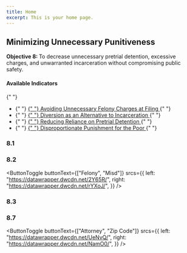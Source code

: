 ```yaml
---
title: Home
excerpt: This is your home page.
---
```



<Section py="2|4|8|10">
  <Container>
    <Grid col="1|2" gap="4|8|12" alignItems="center">
      <Flexbox
        flexDirection="column"
        alignItems="center|flex-start"
        textAlign="center|left"
      >
        <H2 m="0" fontWeight="extrabold" lineHeight="tight">
          Minimizing Unnecessary Punitiveness
        </H2>
        <P fontSize="xl|2xl" mt="2">
          <strong>Objective 8: </strong> To decrease unnecessary pretrial
          detention, excessive charges, and unwarranted incarceration without
          compromising public safety.
        </P>
      </Flexbox>
      <P>
        <H4 m="0">Available Indicators </H4>{" "}
        <ul>
          <li>
            {" "}
            <a href="#avoiding-unnecessary-felony">
              {" "}
              Avoiding Unnecessary Felony Charges at Filing
            </a>{" "}
          </li>
          <li>
            {" "}
            <a href="#diversion-as-an-alternative">
              {" "}
              Diversion as an Alternative to Incarceration
            </a>{" "}
          </li>
          <li>
            {" "}
            <a href="#reliance-on-pretrial-detention">
              {" "}
              Reducing Reliance on Pretrial Detention
            </a>{" "}
          </li>
          <li>
            {" "}
            <a href="#disproportionate-punishment">
              {" "}
              Disproportionate Punishment for the Poor
            </a>{" "}
          </li>
        </ul>
      </P>
    </Grid>
  </Container>
</Section>

<Container>


<Section maxWidth="750px">


### 8.1

<DataWrapChart
  title="Avoiding Unnecessary Felony Charges at Filing"
  src="https://datawrapper.dwcdn.net/thuA0/3/"
/>

<a name="avoiding-unnecessary-felony"> </a>

<DataWrapChart src="https://datawrapper.dwcdn.net/zb1fw/" />

### 8.2

<DataWrapChart
  title="Diversion as an Alternative to Incarceration"
  src="https://datawrapper.dwcdn.net/owwnA/4/"
/>

<a name="diversion-as-an-alternative"> </a>

<ButtonToggle
  buttonText={["Felony", "Misd"]}
  srcs={{
    left: "https://datawrapper.dwcdn.net/2Y65R/",
    right: "https://datawrapper.dwcdn.net/rYXoJ/",
  }}
/>

### 8.3

<DataWrapChart
  title="Reducing Reliance on Pretrial Detention"
  src="https://datawrapper.dwcdn.net/ANXn6/4/"
/>
<a name="reliance-on-pretrial-detention"> </a>

<DataWrapChart src="https://datawrapper.dwcdn.net/gqj20/" />

### 8.7

<DataWrapChart
  title="Disproportionate Punishment for the Poor"
  src="https://datawrapper.dwcdn.net/y0Ri0/1/"
/>

<a name="disproportionate-punishment"> </a>

<ButtonToggle
  buttonText={["Attorney", "Zip Code"]}
  srcs={{
    left: "https://datawrapper.dwcdn.net/UeNvQ/",
    right: "https://datawrapper.dwcdn.net/NamO0/",
  }}
/>

</Section>


</Container>

